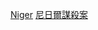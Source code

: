 {{Catnav|頁面分類|人物|各國人物|各國謀殺案受害者}}
{{Catnav|頁面分類|人物|逝世|特殊原因逝世者|謀殺受害者|各國謀殺案受害者}}
{{Catnav|頁面分類|社會|社會問題|犯罪|謀殺|謀殺受害者|各國謀殺案受害者}}
{{Catnav|頁面分類|社會|社會問題|犯罪|謀殺|各國謀殺案|尼日爾謀殺案}}
{{Catnav|頁面分類|社會科學|社會學|刑事學|犯罪|謀殺|各國謀殺案|尼日爾謀殺案}}
{{Catnav|頁面分類|社會科學|心理學|行為|犯罪|謀殺|各國謀殺案|尼日爾謀殺案}}

[[Category:各國謀殺案受害者|Niger]]
[[Category:尼日爾謀殺案|]]